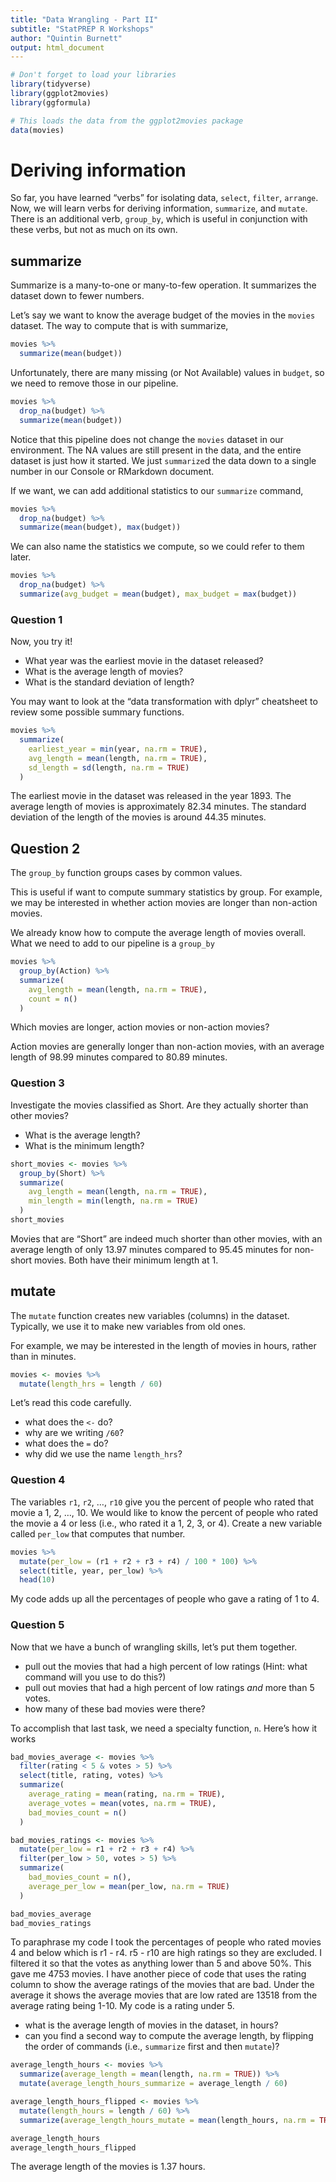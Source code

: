 ```yaml
---
title: "Data Wrangling - Part II"
subtitle: "StatPREP R Workshops"
author: "Quintin Burnett"
output: html_document
---
```


```r
# Don't forget to load your libraries
library(tidyverse)
library(ggplot2movies)
library(ggformula)
```

```r
# This loads the data from the ggplot2movies package
data(movies)
```

# Deriving information

So far, you have learned "verbs" for isolating data, `select`, `filter`, `arrange`. Now, we will learn verbs for deriving information, `summarize`, and `mutate`. There is an additional verb, `group_by`, which is useful in conjunction with these verbs, but not as much on its own. 

## summarize

Summarize is a many-to-one or many-to-few operation. It summarizes the dataset down to fewer numbers. 

Let's say we want to know the average budget of the movies in the `movies` dataset. The way to compute that is with summarize,

```r
movies %>%
  summarize(mean(budget))
```

Unfortunately, there are many missing (or Not Available) values in `budget`, so we need to remove those in our pipeline.

```r
movies %>%
  drop_na(budget) %>%
  summarize(mean(budget))
```

Notice that this pipeline does not change the `movies` dataset in our environment. The NA values are still present in the data, and the entire dataset is just how it started.  We just `summarize`d the data down to a single number in our Console or RMarkdown document. 

If we want, we can add additional statistics to our `summarize` command,

```r
movies %>%
  drop_na(budget) %>%
  summarize(mean(budget), max(budget))
```

We can also name the statistics we compute, so we could refer to them later.

```r
movies %>%
  drop_na(budget) %>%
  summarize(avg_budget = mean(budget), max_budget = max(budget))
```

### Question 1

Now, you try it! 

- What year was the earliest movie in the dataset released? 
- What is the average length of movies?
- What is the standard deviation of length?

You may want to look at the "data transformation with dplyr" cheatsheet to review some possible summary functions. 

```r
movies %>%
  summarize(
    earliest_year = min(year, na.rm = TRUE),
    avg_length = mean(length, na.rm = TRUE),
    sd_length = sd(length, na.rm = TRUE)
  )
```

The earliest movie in the dataset was released in the year 1893. The average length of movies is approximately 82.34 minutes. The standard deviation of the length of the movies is around 44.35 minutes.


## Question 2

The `group_by` function groups cases by common values. 

This is useful if want to compute summary statistics by group. For example, we may be interested in whether action movies are longer than non-action movies. 

We already know how to compute the average length of movies overall. What we need to add to our pipeline is a `group_by`

```r
movies %>%
  group_by(Action) %>%  
  summarize(
    avg_length = mean(length, na.rm = TRUE),
    count = n()                               
  )
```

Which movies are longer, action movies or non-action movies? 

Action movies are generally longer than non-action movies, with an average length of 98.99 minutes compared to 80.89 minutes.

### Question 3

Investigate the movies classified as Short. Are they actually shorter than other movies? 

- What is the average length? 
- What is the minimum length?

```r
short_movies <- movies %>%
  group_by(Short) %>%
  summarize(
    avg_length = mean(length, na.rm = TRUE),
    min_length = min(length, na.rm = TRUE)
  )
short_movies
```

Movies that are "Short" are indeed much shorter than other movies, with an average length of only 13.97 minutes compared to 95.45 minutes for non-short movies. Both have their minimum length at 1.

## mutate

The `mutate` function creates new variables (columns) in the dataset. Typically, we use it to make new variables from old ones. 

For example, we may be interested in the length of movies in hours, rather than in minutes. 

```r
movies <- movies %>%
  mutate(length_hrs = length / 60)
```

Let's read this code carefully. 

- what does the `<-` do?
- why are we writing `/60`?
- what does the `=` do?
- why did we use the name `length_hrs`?

### Question 4

The variables `r1`, `r2`, ..., `r10` give you the percent of people who rated that movie a 1, 2, ..., 10. We would like to know the percent of people who rated the movie a 4 or less (i.e., who rated it a 1, 2, 3, or 4). Create a new variable called `per_low` that computes that number.

```r
movies %>%
  mutate(per_low = (r1 + r2 + r3 + r4) / 100 * 100) %>%
  select(title, year, per_low) %>%
  head(10)
```

My code adds up all the percentages of people who gave a rating of 1 to 4.

### Question 5

Now that we have a bunch of wrangling skills, let's put them together. 

- pull out the movies that had a high percent of low ratings (Hint: what command will you use to do this?)
- pull out movies that had a high percent of low ratings *and* more than 5 votes. 
- how many of these bad movies were there?

To accomplish that last task, we need a specialty function, `n`. Here's how it works

```r
bad_movies_average <- movies %>%
  filter(rating < 5 & votes > 5) %>%
  select(title, rating, votes) %>%
  summarize(
    average_rating = mean(rating, na.rm = TRUE),
    average_votes = mean(votes, na.rm = TRUE),
    bad_movies_count = n()
  )

bad_movies_ratings <- movies %>%
  mutate(per_low = r1 + r2 + r3 + r4) %>%
  filter(per_low > 50, votes > 5) %>%
  summarize(
    bad_movies_count = n(),
    average_per_low = mean(per_low, na.rm = TRUE)
  )

bad_movies_average
bad_movies_ratings

```

To paraphrase my code I took the percentages of people who rated movies 4 and below which is r1 - r4. r5 - r10 are high ratings so they are excluded. I filtered it so that the votes as anything lower than 5 and above 50%. This gave me 4753 movies. I have another piece of code that uses the rating column to show the average ratings of the movies that are bad. Under the average it shows the average movies that are low rated are 13518 from the average rating being 1-10. My code is a rating under 5. 

- what is the average length of movies in the dataset, in hours? 
- can you find a second way to compute the average length, by flipping the order of commands (i.e., `summarize` first and then `mutate`)?

```r
average_length_hours <- movies %>%
  summarize(average_length = mean(length, na.rm = TRUE)) %>%
  mutate(average_length_hours_summarize = average_length / 60)

average_length_hours_flipped <- movies %>%
  mutate(length_hours = length / 60) %>%
  summarize(average_length_hours_mutate = mean(length_hours, na.rm = TRUE))

average_length_hours
average_length_hours_flipped

```

The average length of the movies is 1.37 hours.
